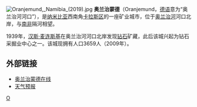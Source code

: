 [[File:Oranjemund,_Namibia_(2019).jpg|thumb]]
'''奥兰治蒙德'''（Oranjemund，[[德语|德语]]意为“奥兰治河河口”），是[[纳米比亚|纳米比亚]]西南角[[卡拉斯区|卡拉斯区]]的一座矿业城市，位于[[奥兰治河|奥兰治河]]河口北岸，与[[南非|南非]]隔河相望。

1939年，[[汉斯·麦连斯基|汉斯·麦连斯基]]在奥兰治河河口北岸发现[[钻石|钻石]]矿藏，此后该城兴起为钻石采掘业中心之一。该城现拥有人口3659人（2009年）。

==外部链接==
*[http://www.oranjemundonline.com 奥兰治蒙德在线]{{Wayback|url=http://www.oranjemundonline.com/ |date=20200519204158 }}
*[http://weather.namsearch.com/oranjemund 天气预报]{{Wayback|url=http://weather.namsearch.com/oranjemund |date=20160715194516 }}

{{coord|display=title}}
{{Authority control}}
[[Category:纳米比亚城市|O]]

{{Namibia-geo-stub}}
